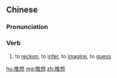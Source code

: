 ==Chinese==
{{zh-forms}}

===Pronunciation===
{{zh-pron
|m=tuīxiǎng
|c=teoi1 soeng2
|mn=qz,tw,xm:thui-sióng/zz:thui-siáng
|cat=v
}}

===Verb===
{{zh-verb}}

# to [[reckon]], to [[infer]], to [[imagine]], to [[guess]]

[[hu:推想]]
[[mg:推想]]
[[zh:推想]]